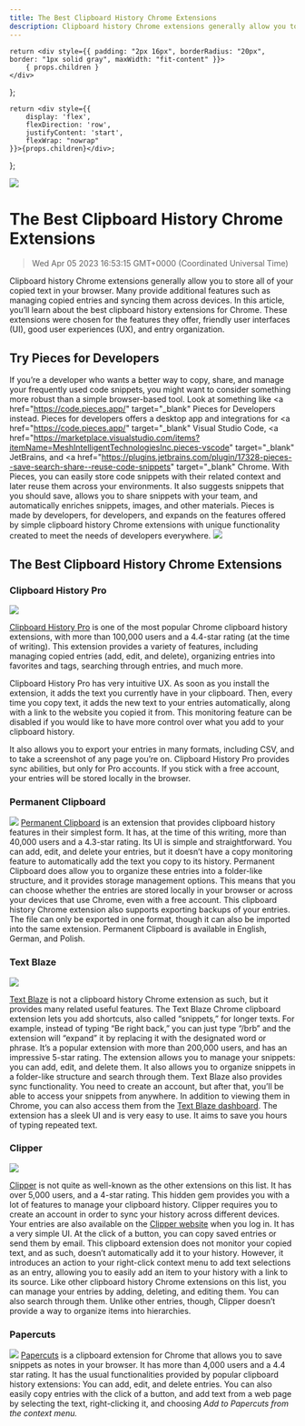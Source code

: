 ```yaml
---
title: The Best Clipboard History Chrome Extensions
description: Clipboard history Chrome extensions generally allow you to store all of your copied text in your browser. Many provide additional features such as managing copied entries and syncing them across devices.
---
```


    return <div style={{ padding: "2px 16px", borderRadius: "20px", border: "1px solid gray", maxWidth: "fit-content" }}>
        { props.children }
    </div>
};

    return <div style={{
        display: 'flex',
        flexDirection: 'row',
        justifyContent: 'start',
        flexWrap: "nowrap"
    }}>{props.children}</div>;

};

<link rel="canonical" href="https://code.pieces.app/blog/best-clipboard-history-chrome-extensions" />

![](https://uploads-ssl.webflow.com/6143afec68f555387049efb3/62f2ba0c6d69a6923c379407_extensions-clipboard-history.jpg)

# The Best Clipboard History Chrome Extensions
> Wed Apr 05 2023 16:53:15 GMT+0000 (Coordinated Universal Time)

Clipboard history Chrome extensions generally allow you to store all of your copied text in your browser. Many provide additional features such as managing copied entries and syncing them across devices.
In this article, you’ll learn about the best clipboard history extensions for Chrome. These extensions were chosen for the features they offer, friendly user interfaces (UI), good user experiences (UX), and entry organization.

## Try Pieces for Developers
If you’re a developer who wants a better way to copy, share, and manage your frequently used code snippets, you might want to consider something more robust than a simple browser-based tool. Look at something like <a href="https://code.pieces.app/" target="_blank" Pieces for Developers</a> instead. Pieces for developers offers a desktop app and integrations for <a href="https://code.pieces.app/" target="_blank" Visual Studio Code</a>, <a href="https://marketplace.visualstudio.com/items?itemName=MeshIntelligentTechnologiesInc.pieces-vscode" target="_blank" JetBrains</a>, and <a href="https://plugins.jetbrains.com/plugin/17328-pieces--save-search-share--reuse-code-snippets" target="_blank" Chrome</a>. With Pieces, you can easily store code snippets with their related context and later reuse them across your environments. It also suggests snippets that you should save, allows you to share snippets with your team, and automatically enriches snippets, images, and other materials. Pieces is made by developers, for developers, and expands on the features offered by simple clipboard history Chrome extensions with unique functionality created to meet the needs of developers everywhere.
![](https://uploads-ssl.webflow.com/6143afec68f555387049efb3/6419ce62045c6110e3600b5a_chrome.gif)

## The Best Clipboard History Chrome Extensions
### Clipboard History Pro

![](https://uploads-ssl.webflow.com/6143afec68f555387049efb3/62829a89e3ff0368e632daf0_1*Kdso6hDTf9SaZ7dSJ1NaxQ.png)

<a href="https://chrome.google.com/webstore/detail/clipboard-history-pro-bes/ajiejmhbejpdgkkigpddefnjmgcbkenk/related?hl=en">Clipboard History Pro</a> is one of the most popular Chrome clipboard history extensions, with more than 100,000 users and a 4.4-star rating (at the time of writing). This extension provides a variety of features, including managing copied entries (add, edit, and delete), organizing entries into favorites and tags, searching through entries, and much more.

Clipboard History Pro has very intuitive UX. As soon as you install the extension, it adds the text you currently have in your clipboard. Then, every time you copy text, it adds the new text to your entries automatically, along with a link to the website you copied it from. This monitoring feature can be disabled if you would like to have more control over what you add to your clipboard history.

It also allows you to export your entries in many formats, including CSV, and to take a screenshot of any page you’re on. Clipboard History Pro provides sync abilities, but only for Pro accounts. If you stick with a free account, your entries will be stored locally in the browser.

### Permanent Clipboard
![](https://uploads-ssl.webflow.com/6143afec68f555387049efb3/62829a89835bbf800359d456_1*IAJxJG9XGIL9HPD97RLfIw.png)
<a href="https://chrome.google.com/webstore/detail/permanent-clipboard/hilkjcfodmbdgpadbpehimibheopoccb?hl=en">Permanent Clipboard</a> is an extension that provides clipboard history features in their simplest form. It has, at the time of this writing, more than 40,000 users and a 4.3-star rating.
Its UI is simple and straightforward. You can add, edit, and delete your entries, but it doesn’t have a copy monitoring feature to automatically add the text you copy to its history.
Permanent Clipboard does allow you to organize these entries into a folder-like structure, and it provides storage management options. This means that you can choose whether the entries are stored locally in your browser or across your devices that use Chrome, even with a free account.
This clipboard history Chrome extension also supports exporting backups of your entries. The file can only be exported in one format, though it can also be imported into the same extension.
Permanent Clipboard is available in English, German, and Polish.

### Text Blaze
![](https://uploads-ssl.webflow.com/6143afec68f555387049efb3/62829a88d136ad3ad49f094e_1*vyvOZrTIddxqVh7rOJEEQw.png)

<a href="https://chrome.google.com/webstore/detail/text-blaze/idgadaccgipmpannjkmfddolnnhmeklj"> Text Blaze</a> is not a clipboard history Chrome extension as such, but it provides many related useful features. The Text Blaze Chrome clipboard extension lets you add shortcuts, also called “snippets,” for longer texts. For example, instead of typing “Be right back,” you can just type “/brb” and the extension will “expand” it by replacing it with the designated word or phrase. It’s a popular extension with more than 200,000 users, and has an impressive 5-star rating.
The extension allows you to manage your snippets: you can add, edit, and delete them. It also allows you to organize snippets in a folder-like structure and search through them.
Text Blaze also provides sync functionality. You need to create an account, but after that, you’ll be able to access your snippets from anywhere. In addition to viewing them in Chrome, you can also access them from the <a href="https://dashboard.blaze.today/" > Text Blaze dashboard</a>.
The extension has a sleek UI and is very easy to use. It aims to save you hours of typing repeated text.

### Clipper

![](https://uploads-ssl.webflow.com/6143afec68f555387049efb3/62829a88f6e8a7b36cffdbc7_1*xBt1tUhAuN_8vqUwsAiITA.png)

<a href="https://dashboard.blaze.today/"> Clipper</a> is not quite as well-known as the other extensions on this list. It has over 5,000 users, and a 4-star rating. This hidden gem provides you with a lot of features to manage your clipboard history.
Clipper requires you to create an account in order to sync your history across different devices. Your entries are also available on the <a href="https://theclipping.co/"> Clipper website</a> when you log in.
It has a very simple UI. At the click of a button, you can copy saved entries or send them by email.
This clipboard extension does not monitor your copied text, and as such, doesn’t automatically add it to your history. However, it introduces an action to your right-click context menu to add text selections as an entry, allowing you to easily add an item to your history with a link to its source.
Like other clipboard history Chrome extensions on this list, you can manage your entries by adding, deleting, and editing them. You can also search through them. Unlike other entries, though, Clipper doesn’t provide a way to organize items into hierarchies.

### Papercuts
![](https://uploads-ssl.webflow.com/6143afec68f555387049efb3/62829a89b02c32c5b32733b9_1*5CkXagk85tCsPrg1PQy6ag.png" )
<a href="https://chrome.google.com/webstore/detail/papercuts/kjodbaafiacnpklaepiaplhbbiomipmc/"> Papercuts</a> is a clipboard extension for Chrome that allows you to save snippets as notes in your browser. It has more than 4,000 users and a 4.4 star rating.
It has the usual functionalities provided by popular clipboard history extensions: You can add, edit, and delete entries. You can also easily copy entries with the click of a button, and add text from a web page by selecting the text, right-clicking it, and choosing <em> Add to Papercuts from the context menu.</em>
